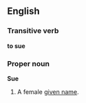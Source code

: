 ==English==
===Transitive verb===
'''to sue'''

===Proper noun===
'''Sue'''

#A female [[given name]].
